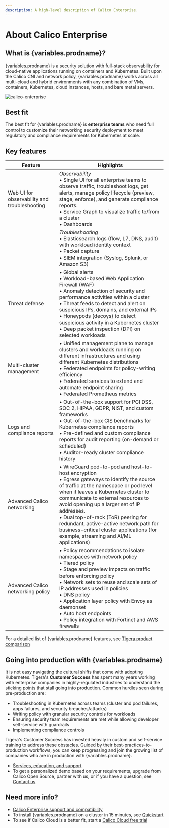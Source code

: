 ```yaml
---
description: A high-level description of Calico Enterprise.
---
```



# About Calico Enterprise

## What is {variables.prodname}?

{variables.prodname} is a security solution with full-stack observability for cloud-native applications running on containers and Kubernetes. Built upon the Calico CNI and network policy, {variables.prodname} works across all multi-cloud and hybrid environments with any combination of VMs, containers, Kubernetes, cloud instances, hosts, and bare metal servers.

![calico-enterprise](/img/calico/calico-enterprise.svg)

## Best fit

The best fit for {variables.prodname} is **enterprise teams** who need full control to customize their networking security deployment to meet regulatory and compliance requirements for Kubernetes at scale.

## Key features

| Feature                                            | Highlights                                                   |
| -------------------------------------------------- | ------------------------------------------------------------ |
| Web UI for observability and troubleshooting<br /> | *Observability*<br />&bull; Single UI for all enterprise teams to observe traffic, troubleshoot logs, get alerts, manage policy lifecycle (preview, stage, enforce), and generate compliance reports. <br />&bull; Service Graph to visualize traffic to/from a cluster<br />&bull; Dashboards |
|                                                    | *Troubleshooting*<br />&bull; Elasticsearch logs (flow, L7, DNS, audit) with workload identity context <br />&bull; Packet capture<br />&bull; SIEM integration (Syslog, Splunk, or Amazon S3) |
| Threat defense                                     | &bull; Global alerts <br />&bull; Workload-based Web Application Firewall (WAF)<br />&bull; Anomaly detection of security and performance activities within a cluster<br />&bull; Threat feeds to detect and alert on suspicious IPs, domains, and external IPs<br />&bull; Honeypods (decoys) to detect suspicious activity in a Kubernetes cluster<br />&bull; Deep packet inspection (DPI) on selected workloads |
| Multi-cluster management                           | &bull; Unified management plane to manage clusters and workloads running on different infrastructures and using different Kubernetes distributions<br />&bull; Federated endpoints for policy-writing efficiency<br />&bull; Federated services to extend and automate endpoint sharing<br />&bull; Federated Prometheus metrics |
| Logs and compliance reports                        | &bull; Out-of-the-box support for PCI DSS, SOC 2, HIPAA, GDPR, NIST, and custom frameworks<br />&bull; Out-of-the-box CIS benchmarks for Kubernetes compliance reports<br />&bull; Pre-defined and custom compliance reports for audit reporting (on-demand or scheduled)<br />&bull; Auditor-ready cluster compliance history |
| Advanced Calico networking                         | &bull; WireGuard pod-to-pod and host-to-host encryption<br />&bull; Egress gateways to identify the source of traffic at the namespace or pod level when it leaves a Kubernetes cluster to communicate to external resources to avoid opening up a larger set of IP addresses.<br />&bull; Dual top-of-rack (ToR) peering for redundant, active-active network path for business-critical cluster applications (for example, streaming and AI/ML applications) |
| Advanced Calico networking policy                  | &bull; Policy recommendations to isolate namespaces with network policy<br />&bull; Tiered policy<br />&bull; Stage and preview impacts on traffic before enforcing policy<br />&bull; Network sets to reuse and scale sets of IP addresses used in policies<br />&bull; DNS policy <br />&bull; Application layer policy with Envoy as daemonset<br />&bull; Auto host endpoints<br />&bull; Policy integration with Fortinet and AWS firewalls |

For a detailed list of {variables.prodname} features, see [Tigera product comparison](../about/product-comparison.mdx)

## Going into production with {variables.prodname}

It is not easy navigating the cultural shifts that come with adopting Kubernetes. Tigera's **Customer Success** has spent many years working with enterprise companies in highly-regulated industries to understand the sticking points that stall going into production. Common hurdles seen during pre-production are:

- Troubleshooting in Kubernetes across teams (cluster and pod failures, apps failures, and security breaches/attacks)
- Writing policy with granular security controls for workloads
- Ensuring security team requirements are met while allowing developer self-service with guardrails
- Implementing compliance controls

Tigera's Customer Success has invested heavily in custom and self-service training to address these obstacles. Guided by their best-practices-to-production workflows, you can keep progressing and join the growing list of companies who are in production with {variables.prodname}.

- [Services, education, and support](https://www.tigera.io/customer-success/)
- To get a personalized demo based on your requirements, upgrade from Calico Open Source, partner with us, or if you have a question, see [Contact us](https://www.tigera.io/contact)

## Need more info?

- [Calico Enterprise support and compatibility](../getting-started/compatibility.mdx)
- To install {variables.prodname} on a cluster in 15 minutes, see [Quickstart](../getting-started/install-on-clusters/kubernetes/quickstart.mdx)
- To see if Calico Cloud is a better fit, start a [Calico Cloud free trial](https://www.calicocloud.io/home)